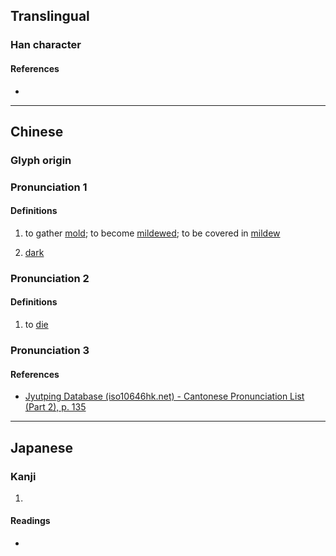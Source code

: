{{character info}}
==Translingual==

===Han character===
{{Han char|rn=78|rad=歹|as=08|sn=12|four=10261|canj=MNYTR|ids=⿰歹咅}}

====References====
* {{Han ref|kx=0581.290|dkj=16498|dj=0973.370|hdz=21390.100|uh=6B95|ud=27541|bh=D9E1|bd=55777}}

----

==Chinese==
{{zh-forms}}

===Glyph origin===
{{Han etym}}

===Pronunciation 1===
{{zh-pron
|m=fǒu
|c=fau2
|h=pfs=
|j=
|md=
|md_note=
|mn=qz,tw,xm,zz:phú
|mn-t=
|mn-t_note=
|w=
|w_note=
|mc=1+2
|oc=1+2
|cat=a
}}

====Definitions====
{{zh-hanzi}}

# to gather [[mold]]; to become [[mildewed]]; to be covered in [[mildew]]
# {{lb|zh|Min Nan}} [[dark]]

===Pronunciation 2===
{{zh-pron
|m=è
|mc=3
|oc=3
|cat=a
}}

====Definitions====
{{zh-hanzi}}

# to [[die]]

===Pronunciation 3===
{{zh-see|踣|v}}

====References====
* [http://www.iso10646hk.net/jp/document/download.jsp Jyutping Database (iso10646hk.net) - Cantonese Pronunciation List (Part 2), p. 135]

----

==Japanese==

===Kanji===
{{ja-kanji|grade=|rs=歹08}}

# {{rfdef|ja|sort=歹08}}

====Readings====
* {{ja-readings
|goon=ふ, ぼく
|kanon=ふう, ほく
|kun=ね-る, やぶれる, くさる, たおれる}}